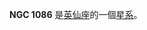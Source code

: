 {{NGCInfoBox|NGCID=NGC 1086|發現者=路易斯·斯威夫特|發現日期=1885年8月20日|其他編號=UGC 2258,MCG 7-6-71,ZWG 539.101|曆元=J2000.0|赤經=47分56.2秒
|赤緯=41°14'48"|星座=英仙座|星體=星系|星等=12.9|表面亮度=13.2|藍等=13.6}}

'''NGC 1086''' 是[[英仙座|英仙座]]的一個[[星系|星系]]。

{{NGCReference|1086}}
{{Catalogs|NGC=1086}}